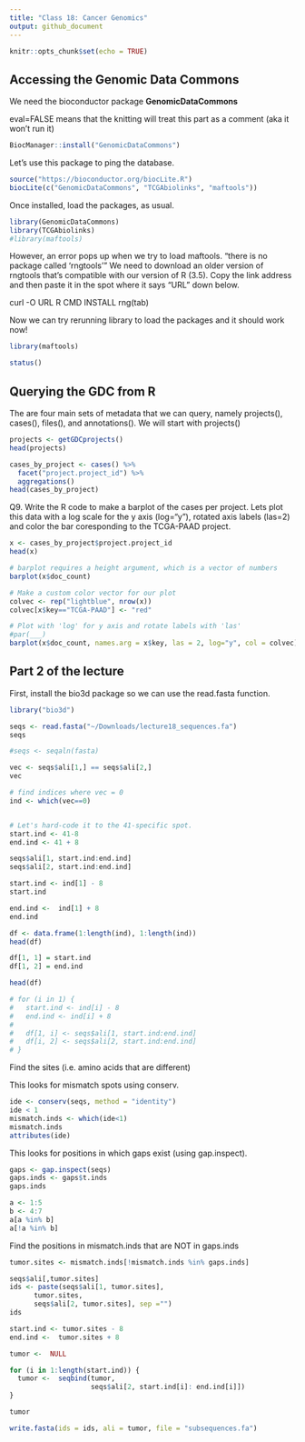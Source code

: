 ```yaml
---
title: "Class 18: Cancer Genomics"
output: github_document
---
```


```r
knitr::opts_chunk$set(echo = TRUE)
```

## Accessing the Genomic Data Commons

We need the bioconductor package **GenomicDataCommons**

eval=FALSE means that the knitting will treat this part as a comment (aka it won't run it)
```r
BiocManager::install("GenomicDataCommons")
```

Let's use this package to ping the database. 

```r
source("https://bioconductor.org/biocLite.R")
biocLite(c("GenomicDataCommons", "TCGAbiolinks", "maftools"))
```

Once installed, load the packages, as usual.
```r
library(GenomicDataCommons)
library(TCGAbiolinks)
#library(maftools)
```

However, an error pops up when we try to load maftools. "there is no package called 'rngtools'"
We need to download an older version of rngtools that's compatible with our version of R (3.5). Copy the link address and then paste it in the spot where it says "URL" down below. 

curl -O URL
R CMD INSTALL rng(tab)

Now we can try rerunning library to load the packages and it should work now! 

```r
library(maftools)
```


```r
status()
```

## Querying the GDC from R

The are four main sets of metadata that we can query, namely projects(), cases(), files(), and  annotations(). We will start with projects()
```r
projects <- getGDCprojects()
head(projects)
```

```r
cases_by_project <- cases() %>%
  facet("project.project_id") %>%
  aggregations()
head(cases_by_project)
```


Q9. Write the R code to make a barplot of the cases per project. Lets plot this data with a log scale for the y axis (log="y"), rotated axis labels (las=2) and color the bar coresponding to the TCGA-PAAD project.

```r
x <- cases_by_project$project.project_id
head(x) 

# barplot requires a height argument, which is a vector of numbers
barplot(x$doc_count)

# Make a custom color vector for our plot
colvec <- rep("lightblue", nrow(x))
colvec[x$key=="TCGA-PAAD"] <- "red"

# Plot with 'log' for y axis and rotate labels with 'las'
#par(___)  
barplot(x$doc_count, names.arg = x$key, las = 2, log="y", col = colvec)

```


## Part 2 of the lecture

First, install the bio3d package so we can use the read.fasta function. 
```r
library("bio3d")
```

```r
seqs <- read.fasta("~/Downloads/lecture18_sequences.fa")
seqs
```

```r
#seqs <- seqaln(fasta)
```

```r
vec <- seqs$ali[1,] == seqs$ali[2,]
vec

# find indices where vec = 0
ind <- which(vec==0)


# Let's hard-code it to the 41-specific spot.
start.ind <- 41-8
end.ind <- 41 + 8

seqs$ali[1, start.ind:end.ind]
seqs$ali[2, start.ind:end.ind]


```

```r

start.ind <- ind[1] - 8
start.ind

end.ind <-  ind[1] + 8
end.ind

df <- data.frame(1:length(ind), 1:length(ind))
head(df)

df[1, 1] = start.ind
df[1, 2] = end.ind

head(df)

# for (i in 1) {
#   start.ind <- ind[i] - 8
#   end.ind <- ind[i] + 8
#   
#   df[1, i] <- seqs$ali[1, start.ind:end.ind]
#   df[i, 2] <- seqs$ali[2, start.ind:end.ind]
# }
```

Find the sites (i.e. amino acids that are different)

This looks for mismatch spots using conserv.
```r
ide <- conserv(seqs, method = "identity")
ide < 1
mismatch.inds <- which(ide<1)
mismatch.inds
attributes(ide)
```

This looks for positions in which gaps exist (using gap.inspect).  
```r
gaps <- gap.inspect(seqs)
gaps.inds <- gaps$t.inds
gaps.inds
```

```r
a <- 1:5
b <- 4:7
a[a %in% b]
a[!a %in% b]
```

Find the positions in mismatch.inds that are NOT in gaps.inds
```r
tumor.sites <- mismatch.inds[!mismatch.inds %in% gaps.inds]
```

```r
seqs$ali[,tumor.sites]
ids <- paste(seqs$ali[1, tumor.sites], 
      tumor.sites, 
      seqs$ali[2, tumor.sites], sep ="")
ids
```

```r
start.ind <- tumor.sites - 8
end.ind <-  tumor.sites + 8

tumor <-  NULL

for (i in 1:length(start.ind)) {
  tumor <-  seqbind(tumor, 
                    seqs$ali[2, start.ind[i]: end.ind[i]])
}

tumor

```

```r
write.fasta(ids = ids, ali = tumor, file = "subsequences.fa")

```


